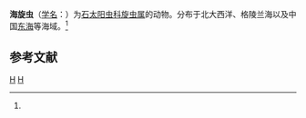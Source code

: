 {{Speciesbox
| taxon = Spirema haliomma
| binomial_authority = (Ehrenberg, 1872)<ref name='id9169'>{{cite web| url =http://www.bioinfo.cn/db05/BjdwSpecies.php?action=view&id=9169| title =海旋虫| work =《中国动物物种编目数据库》| publisher =中国科学院微生物研究所| author =中国科学院动物研究所| accessdate =2009-04-16| deadurl =yes| archiveurl =https://web.archive.org/web/20160305032741/http://www.bioinfo.cn/db05/BjdwSpecies.php?action=view&id=9169| archivedate =2016-03-05}}</ref>
}}

'''海旋虫'''（[[学名|学名]]：{{lang|la|''Spirema haliomma''}}）为[[石太阳虫科|石太阳虫科]][[旋虫属|旋虫属]]的动物。分布于北大西洋、格陵兰海以及中国[[东海|东海]]等海域。<ref name='id9169'/>

== 参考文献 ==
{{reflist}}

{{放射虫小作品}}

{{Taxonbar}}
[[Category:1872年描述的动物|H]]
[[Category:旋虫属|H]]
